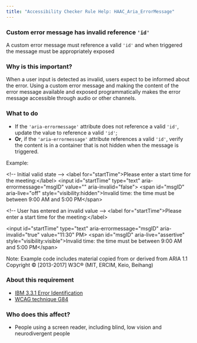 ```yaml
---
title: "Accessibility Checker Rule Help: HAAC_Aria_ErrorMessage"
---
```


<div className="toolHelp">
<Row>
<Column colLg={16} colMd={8} colSm={4} className="toolHead">

### Custom error message has invalid reference `'id'`

<div id="locLevel"></div>

A custom error message must reference a valid `'id'` and when triggered the message must be appropriately exposed

</Column>
</Row>
<Row>
<Column colLg={11} colMd={5} colSm={4} className="toolMain">

### Why is this important?

When a user input is detected as invalid, users expect to be informed about the error. 
Using a custom error message and making the content of the error message available and exposed programmatically makes the error message accessible through audio or other channels.

<div id="locSnippet"></div>

### What to do
* If the `'aria-errormessage'` attribute does not reference a valid `'id'`, update the value to reference a valid `'id'`;
* **Or**, if the `'aria-errormessage'` attribute references a valid `'id'`, verify the content is in a container that is not hidden when the message is triggered.

Example:

<CodeSnippet type="multi" light={true}>&lt;!-- Initial valid state --&gt;
&lt;label for="startTime"&gt;Please enter a start time for the meeting:&lt;/label&gt;
&lt;input id="startTime" type="text" aria-errormessage="msgID" value="" aria-invalid="false"&gt;
&lt;span id="msgID" aria-live="off" style="visibility:hidden"&gt;Invalid time:  the time must be between 9:00 AM and 5:00 PM&lt;/span&gt;
    
&lt;!-- User has entered an invalid value --&gt;
&lt;label for="startTime"&gt;Please enter a start time for the meeting:&lt;/label&gt;
    
&lt;input id="startTime" type="text" aria-errormessage="msgID" aria-invalid="true" value="11:30" PM&gt;
&lt;span id="msgID" aria-live="assertive" style="visibility:visible"&gt;Invalid time:  the time must be between 9:00 AM and 5:00 PM&lt;/span&gt;</CodeSnippet>

Note: Example code includes material copied from or derived from ARIA 1.1 Copyright © [2013-2017] W3C® (MIT, ERCIM, Keio, Beihang)

</Column>
<Column colLg={5} colMd={3} colSm={4} className="toolLeft">

### About this requirement

* [IBM 3.3.1 Error Identification](https://www.ibm.com/able/requirements/requirements/#3_3_1) 
* [WCAG technique G84](https://www.w3.org/WAI/WCAG21/Techniques/general/G84) 

### Who does this affect?

* People using a screen reader, including blind, low vision and neurodivergent people

</Column>
</Row>
</div>

